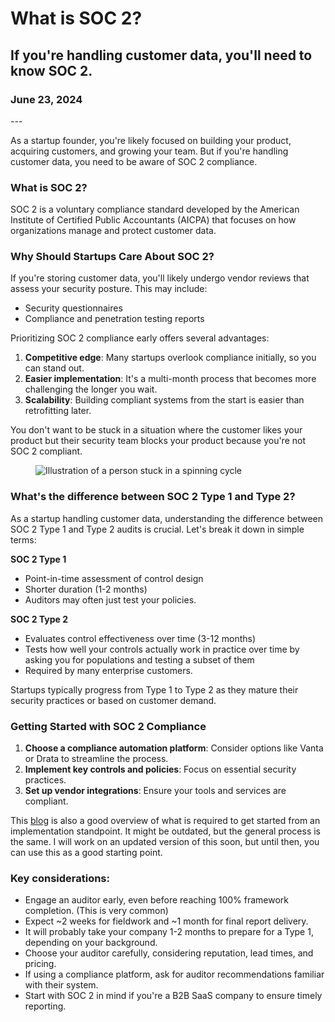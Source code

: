 
<h1 className="mb-0">What is SOC 2?</h1>
<h2 className="mt-2 text-lg font-semibold text-gray-600">If you're handling customer data, you'll need to know SOC 2.</h2>
<h3 className="mt-1 text-sm text-gray-400">June 23, 2024</h3>
---

As a startup founder, you're likely focused on building your product, acquiring customers, and growing your team. But if you're handling customer data, you need to be aware of SOC 2 compliance.

### What is SOC 2?
SOC 2 is a voluntary compliance standard developed by the American Institute of Certified Public Accountants (AICPA) that focuses on how organizations manage and protect customer data.

### Why Should Startups Care About SOC 2?
If you're storing customer data, you'll likely undergo vendor reviews that assess your security posture. This may include:
- Security questionnaires
- Compliance and penetration testing reports

Prioritizing SOC 2 compliance early offers several advantages:
1. **Competitive edge**: Many startups overlook compliance initially, so you can stand out.
2. **Easier implementation**: It's a multi-month process that becomes more challenging the longer you wait.
3. **Scalability**: Building compliant systems from the start is easier than retrofitting later.

You don't want to be stuck in a situation where the customer likes your product but their security team blocks your product because you're not SOC 2 compliant.

<figure className="my-6">
  <Image priority={true} src="/soc-2.jpg" width={718} height={404} alt="Illustration of a person stuck in a spinning cycle" className="rounded-lg shadow-md" />
</figure>

### What's the difference between SOC 2 Type 1 and Type 2?
As a startup handling customer data, understanding the difference between SOC 2 Type 1 and Type 2 audits is crucial. Let's break it down in simple terms:

**SOC 2 Type 1**
   - Point-in-time assessment of control design
   - Shorter duration (1-2 months)
   - Auditors may often just test your policies.

**SOC 2 Type 2**
   - Evaluates control effectiveness over time (3-12 months)
   - Tests how well your controls actually work in practice over time by asking you for populations and testing a subset of them
   - Required by many enterprise customers.

Startups typically progress from Type 1 to Type 2 as they mature their security practices or based on customer demand.

### Getting Started with SOC 2 Compliance

1. **Choose a compliance automation platform**: Consider options like Vanta or Drata to streamline the process.
2. **Implement key controls and policies**: Focus on essential security practices.
3. **Set up vendor integrations**: Ensure your tools and services are compliant.

This <a href="https://www.latacora.com/blog/2020/03/12/the-soc-starting/" target="_blank" rel="noopener noreferrer">blog</a> is also a good overview of what is required to get started from an implementation standpoint. It might be outdated, but the general process is the same. I will work on an updated version of this soon, but until then, you can use this as a good starting point.

### Key considerations:

- Engage an auditor early, even before reaching 100% framework completion. (This is very common)
- Expect ~2 weeks for fieldwork and ~1 month for final report delivery.
- It will probably take your company 1-2 months to prepare for a Type 1, depending on your background.
- Choose your auditor carefully, considering reputation, lead times, and pricing.
- If using a compliance platform, ask for auditor recommendations familiar with their system.
- Start with SOC 2 in mind if you're a B2B SaaS company to ensure timely reporting.
